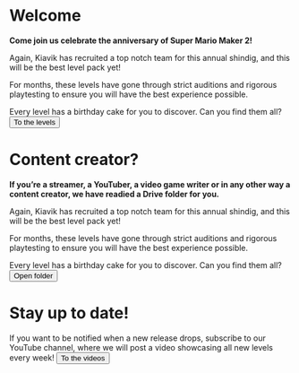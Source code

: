 
# Welcome

<Card illustration="./illustration_mario_cake_yellow.svg">

**Come join us celebrate the anniversary of Super Mario Maker 2!**

Again, Kiavik has recruited a top notch team for this annual shindig, and this will be the best level pack yet!

For months, these levels have gone through strict auditions and rigorous playtesting to ensure you will have the best experience possible. 

Every level has a birthday cake for you to discover. Can you find them all?
<Button primary="true" icon="arrow-right">To the levels</Button>
</Card>

# Content creator?

<Card>

**If you’re a streamer, a YouTuber, a video game writer or in any other way a content creator, we have readied a Drive folder for you.**

Again, Kiavik has recruited a top notch team for this annual shindig, and this will be the best level pack yet!

For months, these levels have gone through strict auditions and rigorous playtesting to ensure you will have the best experience possible. 

Every level has a birthday cake for you to discover. Can you find them all?
<Button icon="folder">Open folder</Button>
</Card>


# Stay up to date!

<Card>

If you want to be notified when a new release drops, subscribe to our YouTube channel, where we will post a video showcasing all new levels every week!
<Button icon="playbutton">To the videos</Button>

</Card>

